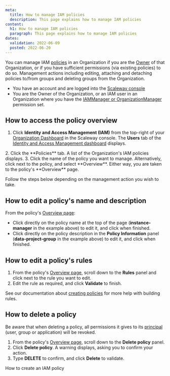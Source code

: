 ```yaml
---
meta:
  title: How to manage IAM policies
  description: This page explains how to manage IAM policies
content:
  h1: How to manage IAM policies
  paragraph: This page explains how to manage IAM policies
dates:
  validation: 2022-06-09
  posted: 2022-06-20
---
```


You can manage IAM [policies](/identity-and-access-management/iam/concepts#policy) in an Organization if you are the [Owner](/identity-and-access-management/iam/concepts#owner) of that Organization, or if you have sufficient permissions (via existing policies) to do so. Management actions including editing, attaching and detaching policies to/from groups and deleting groups from the Organization.

<Message type="requirement">

- You have an account and are logged into the [Scaleway console](https://console.scaleway.com)
- You are the Owner of the Organization, or an IAM user in an Organization where you have the [IAMManager or OrganizationManager](/identity-and-access-management/iam/reference-content/permission-sets/) permission set. 

</Message>

## How to access the policy overview

1. Click **Identity and Access Management (IAM)** from the top-right of your [Organization Dashboard](https://console.scaleway.com/organization) in the Scaleway console. The **Users** tab of the [Identity and Access Management dashboard](https://console.scaleway.com/iam/applications) displays.

  <Lightbox src="scaleway-iam-dashboard.webp" alt="" />
2. Click the **Policies** tab. A list of the Organization's IAM policies displays.

  <Lightbox src="scaleway-policies.webp" alt="" />
3. Click the name of the policy you want to manage. Alternatively, click <Icon name="more" /> next to the policy, and select **Overview**. Either way, you are taken to the policy's **Overview** page.

  Follow the steps below depending on the management action you wish to take.

## How to edit a policy's name and description

From the policy's [Overview page](#how-to-access-the-policy-overview):

  <Lightbox src="scaleway-policy-overview.webp" alt="" />

  - Click directly on the policy name at the top of the page (**instance-manager** in the example above) to edit it, and click <Icon name="validate" /> when finished.
  - Click directly on the policy description in the **Policy Information** panel (**data-project-group** in the example above) to edit it, and click <Icon name="validate" /> when finished.

## How to edit a policy's rules

1. From the policy's [Overview page](#how-to-access-the-policy-overview), scroll down to the **Rules** panel and click <Icon name="edit" /> next to the rule you want to edit.
2. Edit the rule as required, and click **Validate** to finish.

<Message type="tip">

  See our documentation about [creating policies](/identity-and-access-management/iam/how-to/create-policy) for more help with building rules.

</Message>

## How to delete a policy

<Message type="important">

  Be aware that when deleting a policy, all permissions it gives to its [principal](/identity-and-access-management/iam/concepts#principal) (user, group or application) will be revoked.

</Message>

1. From the policy's [Overview page](#how-to-access-the-policy-overview), scroll down to the **Delete policy** panel.
2. Click **Delete policy**. A warning displays, asking you to confirm your action.
3. Type **DELETE** to confirm, and click **Delete** to validate.

<Navigation title="See Also">
  <PreviousButton to="/identity-and-access-management/iam/how-to/create-policy/">How to create an IAM policy</PreviousButton>
</Navigation>
